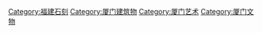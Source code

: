 [[Category:福建石刻|Category:福建石刻]]
[[Category:厦门建筑物|Category:厦门建筑物]]
[[Category:厦门艺术|Category:厦门艺术]]
[[Category:厦门文物|Category:厦门文物]]